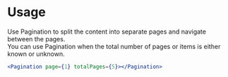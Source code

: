 # Usage

Use Pagination to split the content into separate pages and navigate between the pages. <br/>
You can use Pagination when the total number of pages or items is either known or unknown.

```jsx
<Pagination page={1} totalPages={5}></Pagination>
```